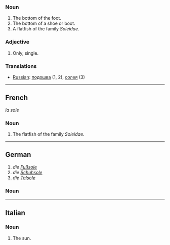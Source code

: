 ===Noun===

#The bottom of the foot.
#The bottom of a shoe or boot.
#A flatfish of the family ''Soleidae''.

===Adjective===

#Only, single.

===Translations===

*[[Russian]]: [[подошва]] (1, 2), [[солея]] (3)

----
==French==
''la sole''

===Noun===

#The flatfish of the family ''Soleidae''.
----
==German==
#''die [[Fuß]]sole''
#''die [[Schuh]]sole''
#''die [[Tal]]sole''

===Noun===


----
==Italian==

===Noun===

#The sun.